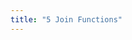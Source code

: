 ```yaml
---
title: "5 Join Functions"
---
```


<!-- frogID_data <- readr::read_csv('https://raw.githubusercontent.com/rfordatascience/tidytuesday/main/data/2025/2025-09-02/frogID_data.csv') -->

<!-- frog_names <- readr::read_csv('https://raw.githubusercontent.com/rfordatascience/tidytuesday/main/data/2025/2025-09-02/frog_names.csv') -->

<!-- # feederwatch - left_join, filter, maps -->

<!-- # https://github.com/rfordatascience/tidytuesday/blob/main/data/2023/2023-01-10/readme.md -->

<!-- # nps_usa - filtering, maps -->

<!-- # https://github.com/rfordatascience/tidytuesday/blob/main/data/2024/2024-10-08/readme.md -->

<!-- # bird collisions -->

<!-- # https://github.com/rfordatascience/tidytuesday/tree/main/data/2019/2019-04-30 -->

<!-- # numbats <- read_csv('https://raw.githubusercontent.com/rfordatascience/tidytuesday/main/data/2023/2023-03-07/numbats.csv') -->

<!-- ADD keep all - distinct, -->
